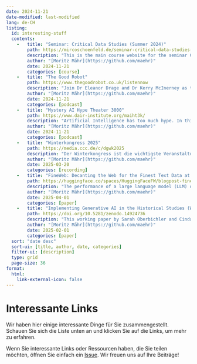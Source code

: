 ```yaml
---
date: 2024-11-21
date-modified: last-modified
lang: de-CH
listing:
  id: interesting-stuff
  contents:
    -   title: "Seminar: Critical Data Studies (Summer 2024)"
        path: https://mircoschoenfeld.de/seminar-critical-data-studies-summer-2024.html
        description: "This is the main course website for the seminar Critical Data Studies in summer term 2024 at University of Bayreuth. The umbrella topic for this iteration of the seminar is called Recognising and preventing bias in AI."
        author: "[Moritz Mähr](https://github.com/maehr)"
        date: 2024-11-21
        categories: [course]
    -   title: "The Good Robot"
        path: https://www.thegoodrobot.co.uk/listennow
        description: "Join Dr Eleanor Drage and Dr Kerry McInerney as they ask the experts: what is good technology? Is ‘good’ technology even possible? And how can feminism help us work towards it? Each week, they invite scholars, industry practitioners, activists, and more to provide their unique perspective on what feminism can bring to the tech industry and the way that we think about technology. With each conversation, The Good Robot asks how feminism can provide new perspectives on technology’s biggest problems."
        author: "[Moritz Mähr](https://github.com/maehr)"
        date: 2024-11-21
        categories: [podcast]
    -   title: "Mystery AI Hype Theater 3000"
        path: https://www.dair-institute.org/maiht3k/
        description: "Artificial Intelligence has too much hype. In this stream, linguist Prof. Emily M. Bender and sociologist Dr. Alex Hanna break down the AI hype, separate fact from fiction, and science from bloviation. They're joined by special guests and talk about everything, from machine consciousness to science fiction, to political economy to art made by machines."
        author: "[Moritz Mähr](https://github.com/maehr)"
        date: 2024-11-21
        categories: [podcast]
    -   title: "Winterkongress 2025"
        path: https://media.ccc.de/c/dgwk2025
        description: "Der Winterkongress ist die wichtigste Veranstaltung für digitale Freiheitsrechte in der Schweiz. Sie ist nicht-kommerziell und wird von und für die Community veranstaltet. Zu dieser zählen sich auch Mitglieder von Behörden, der Wissenschaft, der Politik und Medienschaffende, die sich am Winterkongress mit der interessierten Öffentlichkeit austauschen. Die Veranstaltung soll zum Engagement veranlassen."
        author: "[Moritz Mähr](https://github.com/maehr)"
        date: 2025-03-20
        categories: [recording]
    -   title: "FineWeb: Decanting the Web for the Finest Text Data at Scale"
        path: https://huggingface.co/spaces/HuggingFaceFW/blogpost-fineweb-v1
        description: "The performance of a large language model (LLM) depends heavily on the quality and size of its pretraining dataset. This blog post explores the challenges of creating pretraining datasets for state-of-the-art open LLMs like Llama 3 and Mixtral, whose datasets are not publicly available."
        author: "[Moritz Mähr](https://github.com/maehr)"
        date: 2025-04-01
        categories: [paper]
    -   title: "Implementing Generative AI in the Historical Studies (Working Paper, Oberbichler & Petz 2025)"
        path: https://doi.org/10.5281/zenodo.14924736
        description: "This working paper by Sarah Oberbichler and Cindarella Petz (DH Lab, Leibniz Institute of European History) provides a systematic overview of implementation strategies, critical evaluation, and best practices for using generative AI in historical studies. The authors differentiate between AI as a tool and as a method, emphasizing scientific integrity, minimal computing, legal/ethical risks, sustainability, and open science principles. It includes practical recommendations and frameworks for critical reflection and documentation."
        author: "[Moritz Mähr](https://github.com/maehr)"
        date: 2025-02-01
        categories: [paper]
  sort: "date desc"
  sort-ui: [title, author, date, categories]
  filter-ui: [description]
  type: grid
  page-size: 36
format:
  html:
    link-external-icon: false
---
```


# Interessante Links

Wir haben hier einige interessante Dinge für Sie zusammengestellt. Schauen Sie sich die Liste unten an und klicken Sie auf die Links, um mehr zu erfahren.

::: {#interesting-stuff}
:::

Wenn Sie interessante Links oder Ressourcen haben, die Sie teilen möchten, öffnen Sie einfach ein [Issue](https://github.com/DHBern/decoding-inequality-2025/issues/new?assignees=&labels=feature+request&projects=&template=interesting_stuff.yml). Wir freuen uns auf Ihre Beiträge!